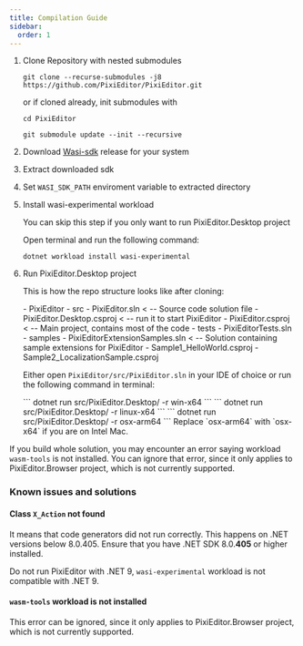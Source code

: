 ```yaml
---
title: Compilation Guide
sidebar:
  order: 1
---
```




<Steps>

1. Clone Repository with nested submodules

    `git clone --recurse-submodules -j8 https://github.com/PixiEditor/PixiEditor.git`

    or if cloned already, init submodules with

    ```
    cd PixiEditor
    ```
    ```
    git submodule update --init --recursive
    ```

2. Download [Wasi-sdk](https://github.com/WebAssembly/wasi-sdk/releases) release for your system
3. Extract downloaded sdk 
4. Set `WASI_SDK_PATH` enviroment variable to extracted directory
5. Install wasi-experimental workload

    <Aside type="tip">
        You can skip this step if you only want to run PixiEditor.Desktop project
    </Aside>

    Open terminal and run the following command:
    ```
    dotnet workload install wasi-experimental
    ```

6. Run PixiEditor.Desktop project

    This is how the repo structure looks like after cloning:

    <FileTree>
    - PixiEditor
      - src
        - PixiEditor.sln < -- Source code solution file
        - PixiEditor.Desktop.csproj < -- run it to start PixiEditor
        - PixiEditor.csproj < -- Main project, contains most of the code
      - tests
        - PixiEditorTests.sln
      - samples
        - PixiEditorExtensionSamples.sln < -- Solution containing sample extensions for PixiEditor
        - Sample1_HelloWorld.csproj
        - Sample2_LocalizationSample.csproj
    </FileTree>

    Either open `PixiEditor/src/PixiEditor.sln` in your IDE of choice or run the following command in terminal:
    
    <Tabs>
    <TabItem label="Windows">
    ```
    dotnet run src/PixiEditor.Desktop/ -r win-x64
    ```
    </TabItem>
    <TabItem label="Linux">
    ```
    dotnet run src/PixiEditor.Desktop/ -r linux-x64
    ```
    </TabItem>
    <TabItem label="macOS">
    ```
    dotnet run src/PixiEditor.Desktop/ -r osx-arm64
    ```
    Replace `osx-arm64` with `osx-x64` if you are on Intel Mac.
    </TabItem>
    </Tabs>

</Steps>

<Aside type="caution">

If you build whole solution, you may encounter an error saying workload `wasm-tools` is not installed. You can ignore that error, since it only applies to PixiEditor.Browser project, which is not currently supported. 

</Aside>

### Known issues and solutions

#### Class `X_Action` not found

It means that code generators did not run correctly. This happens on .NET versions below 8.0.405. Ensure that you have .NET SDK 8.0.**405** or higher installed.

Do not run PixiEditor with .NET 9, `wasi-experimental` workload is not compatible with .NET 9.

#### `wasm-tools` workload is not installed

This error can be ignored, since it only applies to PixiEditor.Browser project, which is not currently supported.